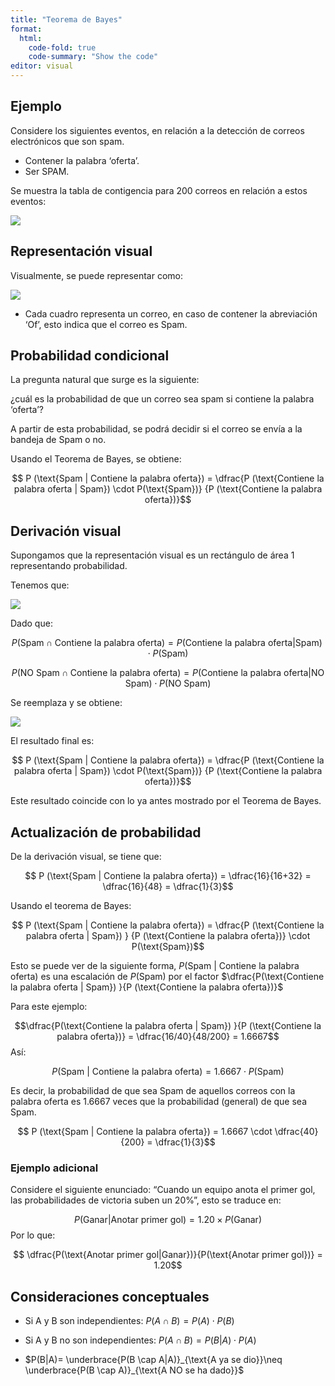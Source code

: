 ```yaml
---
title: "Teorema de Bayes"
format:
  html:
    code-fold: true
    code-summary: "Show the code"
editor: visual
---
```


## Ejemplo

Considere los siguientes eventos, en relación a la detección de correos electrónicos que son spam.

-   Contener la palabra 'oferta'.
-   Ser SPAM.

Se muestra la tabla de contigencia para 200 correos en relación a estos eventos:

![](bayes-theorem-contigency-table.png)

## Representación visual

Visualmente, se puede representar como:

![](bayes-theorem01.png)

-   Cada cuadro representa un correo, en caso de contener la abreviación 'Of', esto indica que el correo es Spam.

## Probabilidad condicional

La pregunta natural que surge es la siguiente:

¿cuál es la probabilidad de que un correo sea spam si contiene la palabra 'oferta'?

A partir de esta probabilidad, se podrá decidir si el correo se envía a la bandeja de Spam o no.

Usando el Teorema de Bayes, se obtiene:

$$ P (\text{Spam | Contiene la palabra oferta}) =
    \dfrac{P (\text{Contiene la palabra oferta | Spam}) \cdot P(\text{Spam})}
          {P (\text{Contiene la palabra oferta})}$$

## Derivación visual

Supongamos que la representación visual es un rectángulo de área 1 representando probabilidad.

Tenemos que:

![](bayes-explanation-1.png)

Dado que: 

$$ P(\text{Spam} \cap \text{Contiene la palabra oferta}) = 
    P(\text{Contiene la palabra oferta|Spam}) \cdot P(\text{Spam}) $$

$$ P(\text{NO Spam} \cap \text{Contiene la palabra oferta}) = 
    P(\text{Contiene la palabra oferta|NO Spam}) \cdot P(\text{NO Spam}) $$
    
Se reemplaza y se obtiene:

![](bayes-explanation-2.png)



El resultado final es:

$$ P (\text{Spam | Contiene la palabra oferta}) =
    \dfrac{P (\text{Contiene la palabra oferta | Spam}) \cdot P(\text{Spam})}
          {P (\text{Contiene la palabra oferta})}$$

Este resultado coincide con lo ya antes mostrado por el Teorema de Bayes.

## Actualización de probabilidad

De la derivación visual, se tiene que:

$$ P (\text{Spam | Contiene la palabra oferta}) = \dfrac{16}{16+32} = \dfrac{16}{48} = \dfrac{1}{3}$$ 

Usando el teorema de Bayes:

$$ P (\text{Spam | Contiene la palabra oferta}) =
    \dfrac{P (\text{Contiene la palabra oferta | Spam}) }
          {P (\text{Contiene la palabra oferta})} \cdot P(\text{Spam})$$

Esto se puede ver de la siguiente forma, $P(\text{Spam | Contiene la palabra oferta})$ es una escalación de $P(\text{Spam})$ por el factor $\dfrac{P(\text{Contiene la palabra oferta | Spam}) }{P (\text{Contiene la palabra oferta})}$

Para este ejemplo:

$$\dfrac{P(\text{Contiene la palabra oferta | Spam}) }{P (\text{Contiene la palabra oferta})} = \dfrac{16/40}{48/200} = 1.6667$$
Así:

$$ P (\text{Spam | Contiene la palabra oferta}) = 1.6667 \cdot P(\text{Spam})$$

Es decir, la probabilidad de que sea Spam de aquellos correos con la palabra oferta es 1.6667 veces que la probabilidad (general) de que sea Spam. 


$$ P (\text{Spam | Contiene la palabra oferta}) = 1.6667 \cdot \dfrac{40}{200} = \dfrac{1}{3}$$

### Ejemplo adicional

Considere el siguiente enunciado: "Cuando un equipo anota el primer gol, las probabilidades de victoria suben un 20%", esto se traduce en:

$$ P(\text{Ganar}|\text{Anotar primer gol})= 1.20 \times P(\text{Ganar})$$
Por lo que: 

$$ \dfrac{P(\text{Anotar primer gol|Ganar})}{P(\text{Anotar primer gol})} = 1.20$$

## Consideraciones conceptuales

* Si A y B son independientes: $P(A \cap B)=P(A) \cdot P(B)$

* Si A y B no son independientes: $P(A \cap B) = P(B|A) \cdot P(A)$

* $P(B|A)= \underbrace{P(B \cap A|A)}_{\text{A ya se dio}}\neq \underbrace{P(B \cap A)}_{\text{A NO se ha dado}}$


